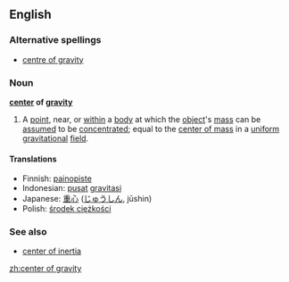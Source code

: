 {{wikipedia}}
==English==

===Alternative spellings===
*[[centre of gravity]]

===Noun===
'''[[center]] of [[gravity]]'''

# A [[point]], near, or [[within]] a [[body]] at which the [[object]]'s [[mass]] can be [[assumed]] to be [[concentrated]]; equal to the [[center of mass]] in a [[uniform]] [[gravitational]] [[field]].

====Translations====
*Finnish: [[painopiste]]
*Indonesian: [[pusat]] [[gravitasi]]
*Japanese: [[重心]] ([[じゅうしん]], jūshin)
*Polish: [[środek ciężkości]]

===See also===
*[[center of inertia]]

[[zh:center of gravity]]